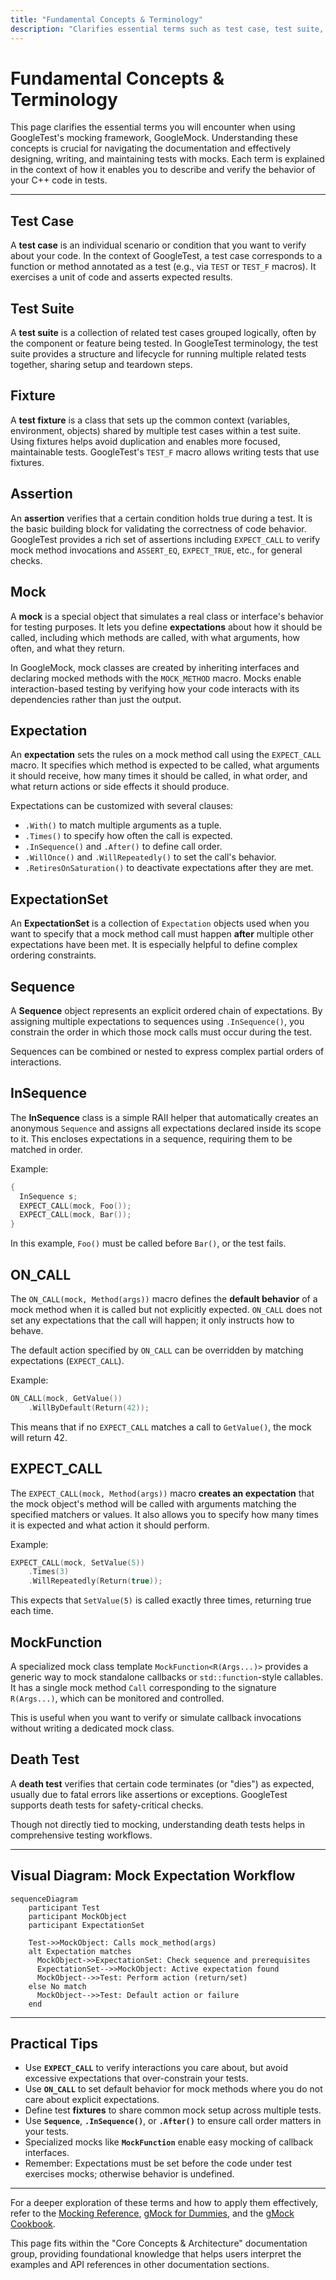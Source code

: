 ```yaml
---
title: "Fundamental Concepts & Terminology"
description: "Clarifies essential terms such as test case, test suite, fixture, assertion, mock, and death test. Each concept is explained in context, helping users orient themselves in the documentation and the codebase."
---
```


# Fundamental Concepts & Terminology

This page clarifies the essential terms you will encounter when using GoogleTest's mocking framework, GoogleMock. Understanding these concepts is crucial for navigating the documentation and effectively designing, writing, and maintaining tests with mocks. Each term is explained in the context of how it enables you to describe and verify the behavior of your C++ code in tests.

---

## Test Case

A **test case** is an individual scenario or condition that you want to verify about your code. In the context of GoogleTest, a test case corresponds to a function or method annotated as a test (e.g., via `TEST` or `TEST_F` macros). It exercises a unit of code and asserts expected results.


## Test Suite

A **test suite** is a collection of related test cases grouped logically, often by the component or feature being tested. In GoogleTest terminology, the test suite provides a structure and lifecycle for running multiple related tests together, sharing setup and teardown steps.


## Fixture

A **test fixture** is a class that sets up the common context (variables, environment, objects) shared by multiple test cases within a test suite. Using fixtures helps avoid duplication and enables more focused, maintainable tests. GoogleTest's `TEST_F` macro allows writing tests that use fixtures.


## Assertion

An **assertion** verifies that a certain condition holds true during a test. It is the basic building block for validating the correctness of code behavior. GoogleTest provides a rich set of assertions including `EXPECT_CALL` to verify mock method invocations and `ASSERT_EQ`, `EXPECT_TRUE`, etc., for general checks.


## Mock

A **mock** is a special object that simulates a real class or interface's behavior for testing purposes. It lets you define **expectations** about how it should be called, including which methods are called, with what arguments, how often, and what they return.

In GoogleMock, mock classes are created by inheriting interfaces and declaring mocked methods with the `MOCK_METHOD` macro. Mocks enable interaction-based testing by verifying how your code interacts with its dependencies rather than just the output.


## Expectation

An **expectation** sets the rules on a mock method call using the `EXPECT_CALL` macro. It specifies which method is expected to be called, what arguments it should receive, how many times it should be called, in what order, and what return actions or side effects it should produce.

Expectations can be customized with several clauses:

- `.With()` to match multiple arguments as a tuple.
- `.Times()` to specify how often the call is expected.
- `.InSequence()` and `.After()` to define call order.
- `.WillOnce()` and `.WillRepeatedly()` to set the call's behavior.
- `.RetiresOnSaturation()` to deactivate expectations after they are met.


## ExpectationSet

An **ExpectationSet** is a collection of `Expectation` objects used when you want to specify that a mock method call must happen **after** multiple other expectations have been met. It is especially helpful to define complex ordering constraints.


## Sequence

A **Sequence** object represents an explicit ordered chain of expectations. By assigning multiple expectations to sequences using `.InSequence()`, you constrain the order in which those mock calls must occur during the test.

Sequences can be combined or nested to express complex partial orders of interactions.


## InSequence

The **InSequence** class is a simple RAII helper that automatically creates an anonymous `Sequence` and assigns all expectations declared inside its scope to it. This encloses expectations in a sequence, requiring them to be matched in order.

Example:

```cpp
{
  InSequence s;
  EXPECT_CALL(mock, Foo());
  EXPECT_CALL(mock, Bar());
}
```

In this example, `Foo()` must be called before `Bar()`, or the test fails.


## ON_CALL

The `ON_CALL(mock, Method(args))` macro defines the **default behavior** of a mock method when it is called but not explicitly expected. `ON_CALL` does not set any expectations that the call will happen; it only instructs how to behave.

The default action specified by `ON_CALL` can be overridden by matching expectations (`EXPECT_CALL`).

Example:

```cpp
ON_CALL(mock, GetValue())
    .WillByDefault(Return(42));
```

This means that if no `EXPECT_CALL` matches a call to `GetValue()`, the mock will return 42.


## EXPECT_CALL

The `EXPECT_CALL(mock, Method(args))` macro **creates an expectation** that the mock object's method will be called with arguments matching the specified matchers or values. It also allows you to specify how many times it is expected and what action it should perform.

Example:

```cpp
EXPECT_CALL(mock, SetValue(5))
    .Times(3)
    .WillRepeatedly(Return(true));
```

This expects that `SetValue(5)` is called exactly three times, returning true each time.


## MockFunction

A specialized mock class template `MockFunction<R(Args...)>` provides a generic way to mock standalone callbacks or `std::function`-style callables. It has a single mock method `Call` corresponding to the signature `R(Args...)`, which can be monitored and controlled.

This is useful when you want to verify or simulate callback invocations without writing a dedicated mock class.


## Death Test

A **death test** verifies that certain code terminates (or "dies") as expected, usually due to fatal errors like assertions or exceptions. GoogleTest supports death tests for safety-critical checks.

Though not directly tied to mocking, understanding death tests helps in comprehensive testing workflows.

---

## Visual Diagram: Mock Expectation Workflow

```mermaid
sequenceDiagram
    participant Test
    participant MockObject
    participant ExpectationSet

    Test->>MockObject: Calls mock_method(args)
    alt Expectation matches
      MockObject->>ExpectationSet: Check sequence and prerequisites
      ExpectationSet-->>MockObject: Active expectation found
      MockObject-->>Test: Perform action (return/set)
    else No match
      MockObject-->>Test: Default action or failure
    end
```

---

## Practical Tips

- Use **`EXPECT_CALL`** to verify interactions you care about, but avoid excessive expectations that over-constrain your tests.
- Use **`ON_CALL`** to set default behavior for mock methods where you do not care about explicit expectations.
- Define test **fixtures** to share common mock setup across multiple tests.
- Use **`Sequence`**, **`.InSequence()`**, or **`.After()`** to ensure call order matters in your tests.
- Specialized mocks like **`MockFunction`** enable easy mocking of callback interfaces.
- Remember: Expectations must be set before the code under test exercises mocks; otherwise behavior is undefined.

---

For a deeper exploration of these terms and how to apply them effectively, refer to the [Mocking Reference](../reference/mocking.md), [gMock for Dummies](../gmock_for_dummies.md), and the [gMock Cookbook](../gmock_cook_book.md).

<Info>
This page fits within the "Core Concepts & Architecture" documentation group, providing foundational knowledge that helps users interpret the examples and API references in other documentation sections.
</Info>
